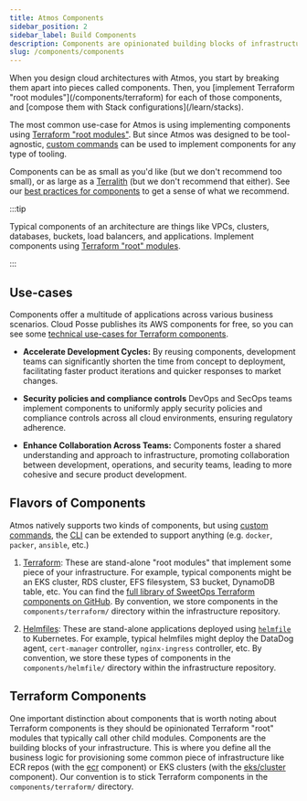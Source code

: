 ```yaml
---
title: Atmos Components
sidebar_position: 2
sidebar_label: Build Components
description: Components are opinionated building blocks of infrastructure as code that solve one specific problem or use-case.
slug: /components/components
---
```


<Intro>
When you design cloud architectures with Atmos, you start by breaking them apart into pieces called components. Then, you [implement Terraform "root modules"](/components/terraform) for each of those components, and [compose them with Stack configurations](/learn/stacks).
</Intro>

The most common use-case for Atmos is using implementing components using [Terraform "root modules"](https://developer.hashicorp.com/terraform/language/modules#the-root-module). But since Atmos was designed to be tool-agnostic, [custom commands](/custom-commands/custom-commands) can be used to implement components for any type of tooling.

Components can be as small as you'd like (but we don't recommend too small), or as large as a [Terralith](/terms/terralith) (but we don't recommend that either). See our [best practices for components](/best-practices/components) to get a sense of what we recommend.

:::tip

Typical components of an architecture are things like VPCs, clusters, databases, buckets, load balancers, and applications. Implement components using [Terraform "root" modules](https://developer.hashicorp.com/terraform/language/modules#the-root-module).

:::

## Use-cases

Components offer a multitude of applications across various business scenarios. Cloud Posse publishes its AWS components for free, so you can see some [technical use-cases for Terraform components](https://docs.cloudposse.com/components/category/aws/).

- **Accelerate Development Cycles:** By reusing components, development teams can significantly shorten the time from concept to deployment, facilitating faster product iterations and quicker responses to market changes.

- **Security policies and compliance controls** DevOps and SecOps teams implement components to uniformly apply security policies and compliance controls across all cloud environments, ensuring regulatory adherence.

- **Enhance Collaboration Across Teams:** Components foster a shared understanding and approach to infrastructure, promoting collaboration between development, operations, and security teams, leading to more cohesive and secure product development.

## Flavors of Components

Atmos natively supports two kinds of components, but using [custom commands](/custom-commands/custom-commands), the [CLI](/cli) can be extended to support anything (e.g. `docker`, `packer`, `ansible`, etc.)

1. [Terraform](/components/terraform): These are stand-alone "root modules" that implement some piece of your infrastructure. For example, typical components might be an
   EKS cluster, RDS cluster, EFS filesystem, S3 bucket, DynamoDB table, etc. You can find
   the [full library of SweetOps Terraform components on GitHub](https://github.com/cloudposse/terraform-aws-components). By convention, we store
   components in the `components/terraform/` directory within the infrastructure repository.

2. [Helmfiles](/components/helmfile): These are stand-alone applications deployed using [`helmfile`](https://github.com/helmfile) to Kubernetes. For example, typical
   helmfiles might deploy the DataDog agent, `cert-manager` controller, `nginx-ingress` controller, etc. By convention, we store these types of components in the `components/helmfile/` directory within the infrastructure repository.

## Terraform Components

One important distinction about components that is worth noting about Terraform components is they should be opinionated Terraform "root" modules that typically call other child modules. Components are the building blocks of your infrastructure. This is where you define all the business logic for provisioning some common piece of infrastructure like ECR repos (with the [ecr](https://github.com/cloudposse/terraform-aws-components/tree/main/modules/ecr) component) or EKS clusters (with the [eks/cluster](https://github.com/cloudposse/terraform-aws-components/tree/main/modules/eks/cluster) component). Our convention is to stick Terraform components in the `components/terraform/` directory.
